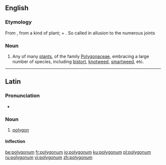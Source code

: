 {{also|Polygonum}}
==English==

===Etymology===
From {{etyl|NL.|en}}, from {{etyl|grc|en}} a kind of plant; {{m|grc|πολύς||many, much}} + {{m|grc|γωνία||corner, angle}}. So called in allusion to the numerous joints

===Noun===
{{en-noun}}

# {{context|botany|lang=en}} Any of many [[plant]]s, of the family [[Polygonaceae]], embracing a large number of species, including [[bistort]], [[knotweed]], [[smartweed]], etc.

----
==Latin==

===Pronunciation===
* {{la-pronunc|polygōnum}}

===Noun===
{{la-noun|polygōnum||polygōnī|n|second}}

# {{context|mathematics|lang=la}} [[polygon]]

====Inflection====
{{la-decl-2nd-N|polygōn}}

[[be:polygonum]]
[[fr:polygonum]]
[[io:polygonum]]
[[ku:polygonum]]
[[pl:polygonum]]
[[ru:polygonum]]
[[vi:polygonum]]
[[zh:polygonum]]